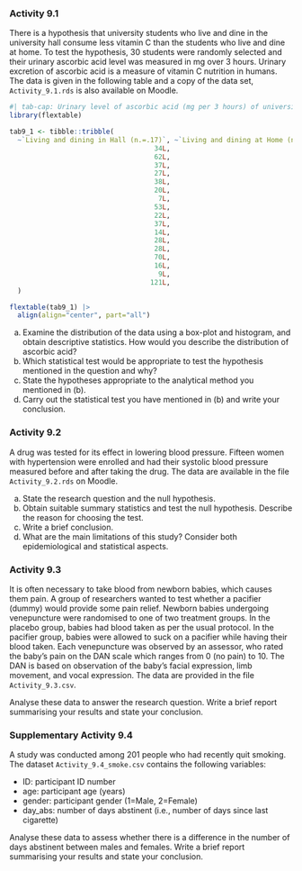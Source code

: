 ### Activity 9.1 {-}

There is a hypothesis that university students who live and dine in the university hall consume less vitamin C than the students who live and dine at home. To test the hypothesis, 30 students were randomly selected and their urinary ascorbic acid level was measured in mg over 3 hours. Urinary excretion of ascorbic acid is a measure of vitamin C nutrition in humans. The data is given in the following table and a copy of the data set, `Activity_9.1.rds` is also available on Moodle.

```r
#| tab-cap: Urinary level of ascorbic acid (mg per 3 hours) of university students
library(flextable)

tab9_1 <- tibble::tribble(
  ~`Living and dining in Hall (n.=.17)`, ~`Living and dining at Home (n = 13)`,
                                    34L,                                  163L,
                                    62L,                                  205L,
                                    37L,                                   83L,
                                    27L,                                  372L,
                                    38L,                                   50L,
                                    20L,                                   22L,
                                     7L,                                   47L,
                                    53L,                                  255L,
                                    22L,                                   30L,
                                    37L,                                   89L,
                                    14L,                                   96L,
                                    28L,                                   48L,
                                    28L,                                   25L,
                                    70L,                                  163L,
                                    16L,                                    NA,
                                     9L,                                    NA,
                                   121L,                                    NA
  )

flextable(tab9_1) |>
  align(align="center", part="all")
```

a) Examine the distribution of the data using a box-plot and histogram, and obtain descriptive statistics. How would you describe the distribution of ascorbic acid?
b) Which statistical test would be appropriate to test the hypothesis mentioned in the question and why?
c) State the hypotheses appropriate to the analytical method you mentioned in (b).
d) Carry out the statistical test you have mentioned in (b) and write your conclusion.

### Activity 9.2 {-}
A drug was tested for its effect in lowering blood pressure. Fifteen women with hypertension were enrolled and had their systolic blood pressure measured before and after taking the drug. The data are available in the file `Activity_9.2.rds` on Moodle.

a) State the research question and the null hypothesis.
b) Obtain suitable summary statistics and test the null hypothesis. Describe the reason for choosing the test. 
c) Write a brief conclusion.
d) What are the main limitations of this study? Consider both epidemiological and statistical aspects.

### Activity 9.3 {-}

It is often necessary to take blood from newborn babies, which causes them pain. A group of researchers wanted to test whether a pacifier (dummy) would provide some pain relief. Newborn babies undergoing venepuncture were randomised to one of two treatment groups. In the placebo group, babies had blood taken as per the usual protocol. In the pacifier group, babies were allowed to suck on a pacifier while having their blood taken. Each venepuncture was observed by an assessor, who rated the baby’s pain on the DAN scale which ranges from 0 (no pain) to 10. The DAN is based on observation of the baby’s facial expression, limb movement, and vocal expression. The data are provided in the file `Activity_9.3.csv`.

Analyse these data to answer the research question. Write a brief report summarising your results and state your conclusion.

### Supplementary Activity 9.4 {-}
A study was conducted among 201 people who had recently quit smoking. The dataset `Activity_9.4_smoke.csv` contains the following variables:

- ID: participant ID number
- age: participant age (years)
- gender: participant gender (1=Male, 2=Female)
- day_abs: number of days abstinent (i.e., number of days since last cigarette)

Analyse these data to assess whether there is a difference in the number of days abstinent between males and females. Write a brief report summarising your results and state your conclusion.
